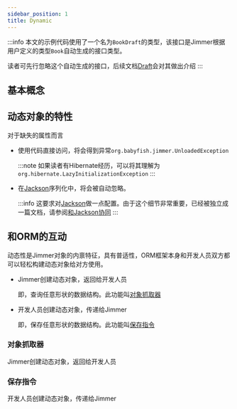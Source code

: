```yaml
---
sidebar_position: 1
title: Dynamic
---
```



:::info
本文的示例代码使用了一个名为`BookDraft`的类型，该接口是Jimmer根据用户定义的类型`Book`自动生成的接口类型。

读者可先行忽略这个自动生成的接口，后续文档[Draft](./draft)会对其做出介绍
:::

## 基本概念

<DynamicShape/>

## 动态对象的特性

<DynamicCore/>

对于缺失的属性而言

-   使用代码直接访问，将会得到异常`org.babyfish.jimmer.UnloadedException`

    :::note
    如果读者有Hibernate经历，可以将其理解为`org.hibernate.LazyInitializationException`
    :::

-   在[Jackson](https://github.com/FasterXML/jackson)序列化中，将会被自动忽略。

    :::info
    这要求对[Jackson](https://github.com/FasterXML/jackson)做一点配置。由于这个细节非常重要，已经被独立成一篇文档，请参阅[和Jackson协同](./jackson)
    :::

## 和ORM的互动

动态性是Jimmer对象的内禀特征，具有普适性，ORM框架本身和开发人员双方都可以轻松构建动态对象给对方使用。

-   Jimmer创建动态对象，返回给开发人员

    即，查询任意形状的数据结构。此功能叫[对象抓取器](../query/object-fetcher)

-   开发人员创建动态对象，传递给Jimmer

    即，保存任意形状的数据结构。此功能叫[保存指令](../mutation/save-command)

### 对象抓取器

Jimmer创建动态对象，返回给开发人员

<ObjectFetcherPanel/>

### 保存指令

开发人员创建动态对象，传递给Jimmer

<SaveCommand/>



